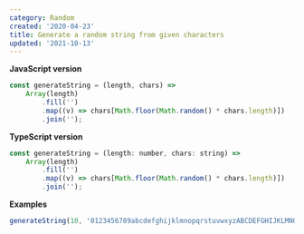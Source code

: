 ```yaml
---
category: Random
created: '2020-04-23'
title: Generate a random string from given characters
updated: '2021-10-13'
---
```


**JavaScript version**

```js
const generateString = (length, chars) =>
    Array(length)
        .fill('')
        .map((v) => chars[Math.floor(Math.random() * chars.length)])
        .join('');
```

**TypeScript version**

```js
const generateString = (length: number, chars: string) =>
    Array(length)
        .fill('')
        .map((v) => chars[Math.floor(Math.random() * chars.length)])
        .join('');
```

**Examples**

```js
generateString(10, '0123456789abcdefghijklmnopqrstuvwxyzABCDEFGHIJKLMNOPQRSTUVWXYZ');
```

